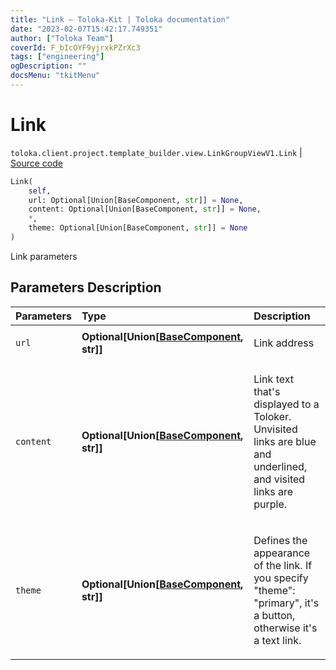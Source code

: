 ```yaml
---
title: "Link — Toloka-Kit | Toloka documentation"
date: "2023-02-07T15:42:17.749351"
author: ["Toloka Team"]
coverId: F_bIcOYF9yjrxkPZrXc3
tags: ["engineering"]
ogDescription: ""
docsMenu: "tkitMenu"
---
```


# Link
`toloka.client.project.template_builder.view.LinkGroupViewV1.Link` | [Source code](https://github.com/Toloka/toloka-kit/blob/v1.1.3/src/client/project/template_builder/view.py#L327)

```python
Link(
    self,
    url: Optional[Union[BaseComponent, str]] = None,
    content: Optional[Union[BaseComponent, str]] = None,
    *,
    theme: Optional[Union[BaseComponent, str]] = None
)
```

Link parameters

## Parameters Description

| Parameters | Type | Description |
| :----------| :----| :-----------|
`url`|**Optional\[Union\[[BaseComponent](/docs/toloka-kit/reference/toloka.client.project.template_builder.base.BaseComponent), str\]\]**|<p>Link address</p>
`content`|**Optional\[Union\[[BaseComponent](/docs/toloka-kit/reference/toloka.client.project.template_builder.base.BaseComponent), str\]\]**|<p>Link text that&#x27;s displayed to a Toloker. Unvisited links are blue and underlined, and visited links are purple.</p>
`theme`|**Optional\[Union\[[BaseComponent](/docs/toloka-kit/reference/toloka.client.project.template_builder.base.BaseComponent), str\]\]**|<p>Defines the appearance of the link. If you specify &quot;theme&quot;: &quot;primary&quot;, it&#x27;s a button, otherwise it&#x27;s a text link.</p>
